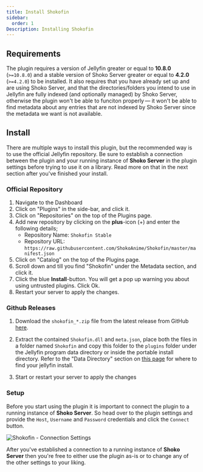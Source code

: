 ```yaml
---
title: Install Shokofin
sidebar:
  order: 1
Description: Installing Shokofin
---
```


## Requirements

The plugin requires a version of Jellyfin greater or equal to **10.8.0** (`>=10.8.0`) and a stable version of Shoko Server greater or equal to **4.2.0** (`>=4.2.0`) to be installed. It also requires that you have already set up and are using Shoko Server, and that the directories/folders you intend to use in Jellyfin are fully indexed (and optionally managed) by Shoko Server, otherwise the plugin won't be able to funciton properly — it won't be able to find metadata about any entries that are not indexed by Shoko Server since the metadata we want is not available.

## Install

There are multiple ways to install this plugin, but the recommended way is to use the official Jellyfin repository. Be sure to establish a connection between the plugin and your running instance of **Shoko Server** in the plugin settings before trying to use it on a library. Read more on that in the next section after you've finished your install.

### Official Repository

1. Navigate to the Dashboard
2. Click on "Plugins" in the side-bar, and click it.
3. Click on "Repositories" on the top of the Plugins page.
2. Add new repository by clicking on the **plus**-icon (+) and enter the following details;
    * Repository Name: `Shokofin Stable`
    * Repository URL: `https://raw.githubusercontent.com/ShokoAnime/Shokofin/master/manifest.json`
3. Click on "Catalog" on the top of the Plugins page.
4. Scroll down and till you find "Shokofin" under the Metadata section, and click it.
5. Click the blue **Install**-button. You will get a pop up warning you about using untrusted plugins. Click Ok.
6. Restart your server to apply the changes.

### Github Releases

1. Download the `shokofin_*.zip` file from the latest release from GitHub [here](https://github.com/ShokoAnime/shokofin/releases/latest).

2. Extract the contained `Shokofin.dll` and `meta.json`, place both the files in a folder named `Shokofin` and copy this folder to the `plugins` folder under the Jellyfin program data directory or inside the portable install directory. Refer to the "Data Directory" section on [this page](https://jellyfin.org/docs/general/administration/configuration.html) for where to find your jellyfin install.

3. Start or restart your server to apply the changes

### Setup

Before you start using the plugin it is important to connect the plugin to a running instance of **Shoko Server**. So head over to the plugin settings and provide the `Host`, `Username` and `Password` credentials and click the `Connect` button.

![Shokofin - Connection Settings](/src/assets/shokofin/Shokofin-Connection-Settings.png)

After you've established a connection to a running instance of **Shoko Server** then you're free to either use the plugin as-is or to change any of the other settings to your liking.

